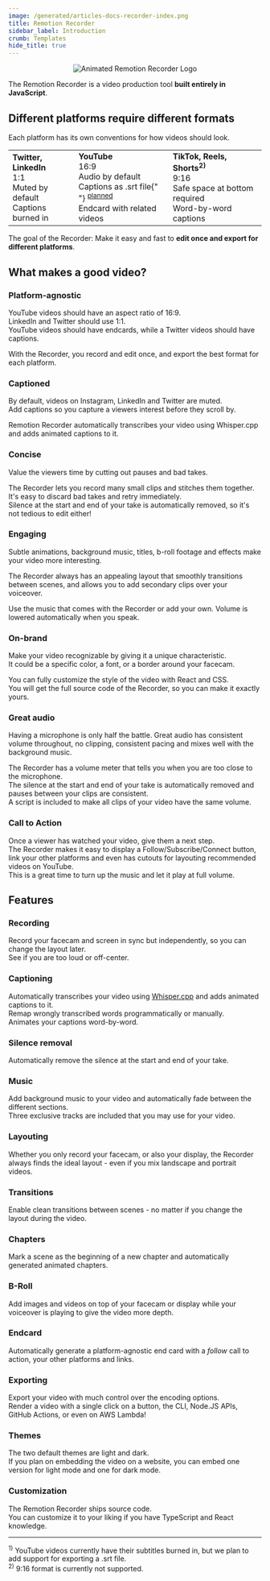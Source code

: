 ```yaml
---
image: /generated/articles-docs-recorder-index.png
title: Remotion Recorder
sidebar_label: Introduction
crumb: Templates
hide_title: true
---
```


<p align="center">
  <picture>
    <source
      media="(prefers-color-scheme: dark)"
      srcset="/recorder/recorder-logo-dark.gif"
    />
    <img
      alt="Animated Remotion Recorder Logo"
      src="/recorder/recorder-logo-light.gif"
    />
  </picture>
</p>

The Remotion Recorder is a video production tool <strong>built entirely in JavaScript</strong>.

## Different platforms require different formats

Each platform has its own conventions for how videos should look.

<table>
  <tr>
    <td>
      <strong>Twitter, LinkedIn</strong>
      <div>1:1</div>
      <div>Muted by default</div>
      <div>Captions burned in</div>
    </td>
    <td>
      <strong>YouTube</strong>
      <div>16:9</div>
      <div>Audio by default</div>
      <div>
        Captions as .srt file{" "}
        <sup>
          <a href="#youtube-captions">planned</a>
        </sup>
      </div>
      <div>Endcard with related videos</div>
    </td>
    <td>
      <strong>
        TikTok, Reels, Shorts<sup>2)</sup>
      </strong>
      <div>9:16</div>
      <div>Safe space at bottom required</div>
      <div>Word-by-word captions</div>
    </td>
  </tr>
</table>

The goal of the Recorder: Make it easy and fast to <strong>edit once and export for different platforms</strong>.

## What makes a good video?

### Platform-agnostic

YouTube videos should have an aspect ratio of 16:9.  
LinkedIn and Twitter should use 1:1.  
YouTube videos should have endcards, while a Twitter videos should have captions.

With the Recorder, you record and edit once, and export the best format for each platform.

### Captioned

By default, videos on Instagram, LinkedIn and Twitter are muted.  
Add captions so you capture a viewers interest before they scroll by.

Remotion Recorder automatically transcribes your video using Whisper.cpp and adds animated captions to it.

### Concise

Value the viewers time by cutting out pauses and bad takes.

The Recorder lets you record many small clips and stitches them together.  
It's easy to discard bad takes and retry immediately.  
Silence at the start and end of your take is automatically removed, so it's not tedious to edit either!

### Engaging

Subtle animations, background music, titles, b-roll footage and effects make your video more interesting.

The Recorder always has an appealing layout that smoothly transitions between scenes, and allows you to add secondary clips over your voiceover.

Use the music that comes with the Recorder or add your own. Volume is lowered automatically when you speak.

### On-brand

Make your video recognizable by giving it a unique characteristic.  
It could be a specific color, a font, or a border around your facecam.

You can fully customize the style of the video with React and CSS.  
You will get the full source code of the Recorder, so you can make it exactly yours.

### Great audio

Having a microphone is only half the battle. Great audio has consistent volume throughout, no clipping, consistent pacing and mixes well with the background music.

The Recorder has a volume meter that tells you when you are too close to the microphone.  
The silence at the start and end of your take is automatically removed and pauses between your clips are consistent.  
A script is included to make all clips of your video have the same volume.

### Call to Action

Once a viewer has watched your video, give them a next step.  
The Recorder makes it easy to display a Follow/Subscribe/Connect button, link your other platforms and even has cutouts for layouting recommended videos on YouTube.  
This is a great time to turn up the music and let it play at full volume.

## Features

### Recording

Record your facecam and screen in sync but independently, so you can change the layout later.  
See if you are too loud or off-center.

### Captioning

Automatically transcribes your video using [Whisper.cpp](https://github.com/ggerganov/whisper.cpp) and adds animated captions to it.  
Remap wrongly transcribed words programmatically or manually.  
Animates your captions word-by-word.

### Silence removal

Automatically remove the silence at the start and end of your take.

### Music

Add background music to your video and automatically fade between the different sections.  
Three exclusive tracks are included that you may use for your video.

### Layouting

Whether you only record your facecam, or also your display, the Recorder always finds the ideal layout - even if you mix landscape and portrait videos.

### Transitions

Enable clean transitions between scenes - no matter if you change the layout during the video.

### Chapters

Mark a scene as the beginning of a new chapter and automatically generated animated chapters.

### B-Roll

Add images and videos on top of your facecam or display while your voiceover is playing to give the video more depth.

### Endcard

Automatically generate a platform-agnostic end card with a _follow_ call to action, your other platforms and links.

### Exporting

Export your video with much control over the encoding options.  
Render a video with a single click on a button, the CLI, Node.JS APIs, GitHub Actions, or even on AWS Lambda!

### Themes

The two default themes are light and dark.  
If you plan on embedding the video on a website, you can embed one version for light mode and one for dark mode.

### Customization

The Remotion Recorder ships source code.  
You can customize it to your liking if you have TypeScript and React knowledge.

---

<sup id="youtube-captions">1)</sup> YouTube videos currently have their subtitles
burned in, but we plan to add support for exporting a .srt file.
<br />
<sup id="tiktok-format">2)</sup> 9:16 format is currently not supported.

